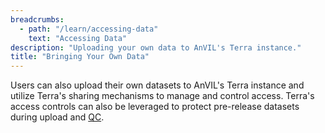```yaml
---
breadcrumbs:
  - path: "/learn/accessing-data"
    text: "Accessing Data"
description: "Uploading your own data to AnVIL's Terra instance."
title: "Bringing Your Own Data"
---
```


Users can also upload their own datasets to AnVIL's Terra instance and utilize Terra's sharing mechanisms to manage and control access. Terra's access controls can also be leveraged to protect pre-release datasets during upload and [QC](/learn/data-submitters/submission-guide/ingesting-data#42-validation-steps-automated).
